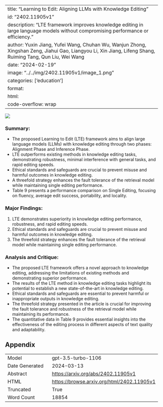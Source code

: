 
---
title: "Learning to Edit: Aligning LLMs with Knowledge Editing"
id: "2402.11905v1"
description: "LTE framework improves knowledge editing in large language models without compromising performance or efficiency."
author: Yuxin Jiang, Yufei Wang, Chuhan Wu, Wanjun Zhong, Xingshan Zeng, Jiahui Gao, Liangyou Li, Xin Jiang, Lifeng Shang, Ruiming Tang, Qun Liu, Wei Wang
date: "2024-02-19"
image: "../../img/2402.11905v1/image_1.png"
categories: ['education']
format:
  html:
    code-overflow: wrap
---

![](../../img/2402.11905v1/image_1.png)

### Summary:
- The proposed Learning to Edit (LTE) framework aims to align large language models (LLMs) with knowledge editing through two phases: Alignment Phase and Inference Phase.
- LTE outperforms existing methods in knowledge editing tasks, demonstrating robustness, minimal interference with general tasks, and rapid editing speeds.
- Ethical standards and safeguards are crucial to prevent misuse and harmful outcomes in knowledge editing.
- A threefold strategy enhances the fault tolerance of the retrieval model while maintaining single editing performance.
- Table 9 presents a performance comparison on Single Editing, focusing on fluency, average edit success, portability, and locality.

### Major Findings:
1. LTE demonstrates superiority in knowledge editing performance, robustness, and rapid editing speeds.
2. Ethical standards and safeguards are crucial to prevent misuse and harmful outcomes in knowledge editing.
3. The threefold strategy enhances the fault tolerance of the retrieval model while maintaining single editing performance.

### Analysis and Critique:
- The proposed LTE framework offers a novel approach to knowledge editing, addressing the limitations of existing methods and demonstrating superior performance.
- The results of the LTE method in knowledge editing tasks highlight its potential to establish a new state-of-the-art in knowledge editing.
- Ethical standards and safeguards are essential to prevent harmful or inappropriate outputs in knowledge editing.
- The threefold strategy presented in the article is crucial for improving the fault tolerance and robustness of the retrieval model while maintaining its performance.
- The quantitative data in Table 9 provides essential insights into the effectiveness of the editing process in different aspects of text quality and adaptability.

## Appendix

|          |          |
|----------|----------|
| Model     | gpt-3.5-turbo-1106       |
| Date Generated     | 2024-03-13       |
| Abstract | [https://arxiv.org/abs/2402.11905v1](https://arxiv.org/abs/2402.11905v1)        |
| HTML     | [https://browse.arxiv.org/html/2402.11905v1](https://browse.arxiv.org/html/2402.11905v1)       |
| Truncated       | True       |
| Word Count       | 18854       |